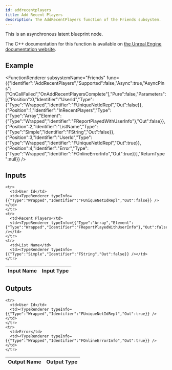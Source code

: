 ```yaml
---
id: addrecentplayers
title: Add Recent Players
description: The AddRecentPlayers function of the Friends subsystem.
---
```



This is an asynchronous latent blueprint node.

The C++ documentation for this function is available on [the Unreal Engine documentation website](https://dev.epicgames.com/documentation/en-us/unreal-engine/API/Plugins/OnlineSubsystem/Interfaces/IOnlineFriends/).

## Example

<FunctionRenderer subsystemName="Friends" func={{"Identifier":"AddRecentPlayers","Supported":false,"Async":true,"AsyncPins":["OnCallFailed","OnAddRecentPlayersComplete"],"Pure":false,"Parameters":[{"Position":0,"Identifier":"UserId","Type":{"Type":"Wrapped","Identifier":"FUniqueNetIdRepl","Out":false}},{"Position":1,"Identifier":"InRecentPlayers","Type":{"Type":"Array","Element":{"Type":"Wrapped","Identifier":"FReportPlayedWithUserInfo"},"Out":false}},{"Position":2,"Identifier":"ListName","Type":{"Type":"Simple","Identifier":"FString","Out":false}},{"Position":3,"Identifier":"UserId","Type":{"Type":"Wrapped","Identifier":"FUniqueNetIdRepl","Out":true}},{"Position":4,"Identifier":"Error","Type":{"Type":"Wrapped","Identifier":"FOnlineErrorInfo","Out":true}}],"ReturnType":null}} />

## Inputs


<table>
  <thead>
    <tr>
      <th>Input Name</th>
      <th>Input Type</th>
    </tr>
  </thead>
  <tbody>
    
    <tr>
      <td>User Id</td>
      <td><TypeRenderer typeInfo={{"Type":"Wrapped","Identifier":"FUniqueNetIdRepl","Out":false}} /></td>
    </tr>
    <tr>
      <td>Recent Players</td>
      <td><TypeRenderer typeInfo={{"Type":"Array","Element":{"Type":"Wrapped","Identifier":"FReportPlayedWithUserInfo"},"Out":false}} /></td>
    </tr>
    <tr>
      <td>List Name</td>
      <td><TypeRenderer typeInfo={{"Type":"Simple","Identifier":"FString","Out":false}} /></td>
    </tr>
  </tbody>
</table>


## Outputs


<table>
  <thead>
    <tr>
      <th>Output Name</th>
      <th>Output Type</th>
    </tr>
  </thead>
  <tbody>
    
    <tr>
      <td>User Id</td>
      <td><TypeRenderer typeInfo={{"Type":"Wrapped","Identifier":"FUniqueNetIdRepl","Out":true}} /></td>
    </tr>
    <tr>
      <td>Error</td>
      <td><TypeRenderer typeInfo={{"Type":"Wrapped","Identifier":"FOnlineErrorInfo","Out":true}} /></td>
    </tr>
  </tbody>
</table>


